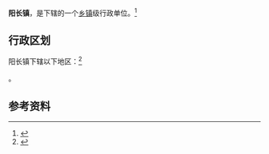 {{中国乡级行政区|52/05/25/102/000}}

'''阳长镇'''，是{{PRC admin/fullname|52/05/25/102/000|3}}下辖的一个[[乡镇|乡镇]]级行政单位。<ref>{{PRC admin/ref sgc|{{PRC admin/parent|52/05/25/102/000}}}}</ref>

== 行政区划 ==

阳长镇下辖以下地区：<ref>{{PRC admin/ref sgc|52/05/25/102/000}}</ref>

{{PRC admin/children|52/05/25/102/000}}。

== 参考资料 ==

{{reflist}}

{{行政区划小作品}}
{{PRC admin/navcat|52/05/25/102/000}}